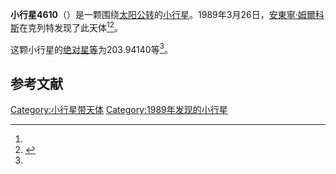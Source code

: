 {{Infobox planet
| bgcolour = #FFFFC0
| name = 4610 Kajov
| symbol = 
| image = 
| caption = 
| discovery = yes
| discovery_ref = 
| discoverer = [[安東寧·姆爾科斯|安東寧·姆爾科斯]]
| discovery_site = [[克列特|克列特]] 
| discovered = 1989年3月26日
| designations = yes
| mp_name = 
| named_after = 
| alt_names = 1989 FO/ 1949 OM / 1979 QQ7 / 1981 AX1 / 1987 WN4 / 1987 WX
| mp_category = [[主带小行星|主带小行星]]
| orbit_ref = <ref name="a">[http://ssd.jpl.nasa.gov/sbdb.cgi?sstr=4610 4610 Kajov] {{Wayback|url=http://ssd.jpl.nasa.gov/sbdb.cgi?sstr=4610 |date=20201124005942 }}，小行星數據庫瀏覽器（JPL Small-Body Database Browser）－[[美国国家航空航天局|美国国家航空航天局]]喷气推进实验室</ref>
| epoch = 2456400.5 (2013年4月18日更新)
| aphelion = {{convert|2.4873410|AU|km|3|abbr=on|lk=out}}
| perihelion = {{convert|2.3155706|AU|km|3|abbr=on}}
| semimajor = {{convert|2.4014558|AU|km|3|abbr=on}}
| eccentricity = 0.0357638
| period = 1359.284337 [[日|日]]<br />3.72[[儒略年|儒略年]]
| avg_speed = 
| inclination = 3.58910
| asc_node = 116.87240
| mean_anomaly = 
| arg_peri = 203.94140
| satellites = 
| physical_characteristics = yes
| dimensions = 
| mass = 
| density = 
| surface_grav = 
| escape_velocity = 
| sidereal_day = 
| axial_tilt = 
| pole_ecliptic_lat = 
| pole_ecliptic_lon = 
| albedo = 
| temperatures= 
| temp_name1 = 
| mean_temp_1 = 
| max_temp_1 = 
| temp_name2 = 
| max_temp_2 = 
| spectral_type = 
| abs_magnitude = 203.94140
}}

'''小行星4610'''（{{lang-en|4610 Kajov}}）是一颗围绕[[太阳|太阳]][[公转|公转]]的[[小行星|小行星]]。1989年3月26日，[[安東寧·姆爾科斯|安東寧·姆爾科斯]]在克列特发现了此天体<ref name="a" /><ref>{{cite news|title=小行星列表|url=http://cfa-www.harvard.edu/iau/lists/NumberedMPs.txt|accessdate=2013-07-08|newspaper=哈佛大学|archive-date=2008-05-17|archive-url=https://web.archive.org/web/20080517010638/http://cfa-www.harvard.edu/iau/lists/NumberedMPs.txt|dead-url=no}}</ref>。

这颗小行星的[[绝对星等|绝对星等]]为203.94140等<ref name="a" />。

==参考文献==
{{reflist}}
{{Minor Planet Number|[[小行星4609|小行星4609]]|[[小行星4611|小行星4611]]}}

{{小天体}}

[[Category:小行星带天体|Category:小行星带天体]]
[[Category:1989年发现的小行星|Category:1989年发现的小行星]]

{{asteroid-stub}}